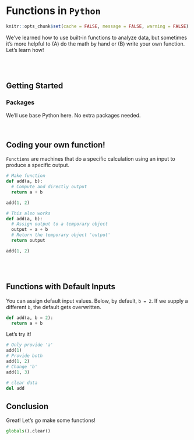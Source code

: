 # Functions in `Python`

```r
knitr::opts_chunk$set(cache = FALSE, message = FALSE, warning = FALSE)
```

We've learned how to use built-in functions to analyze data, but sometimes it's more helpful to (A) do the math by hand or (B) write your own function. Let's learn how!

<br>
<br>

## Getting Started {-}

### Packages {-}

We'll use base Python here. No extra packages needed.

<br>

## Coding your own function!

`Functions` are machines that do a specific calculation using an input to produce a specific output.

```python
# Make function
def add(a, b):
  # Compute and directly output
  return a + b

add(1, 2)
```

```python
# This also works
def add(a, b):
  # Assign output to a temporary object
  output = a + b
  # Return the temporary object 'output'
  return output

add(1, 2)
```

<br>
<br>

## Functions with Default Inputs

You can assign default input values. Below, by default, `b = 2`. If we supply a different `b`, the default gets overwritten.

```python
def add(a, b = 2):
  return a + b
```

Let's try it!

```python
# Only provide 'a'
add(1)
# Provide both
add(1, 2)
# Change 'b'
add(1, 3)
```

```python
# clear data
del add
```

## Conclusion {-}

Great! Let's go make some functions!

```python
globals().clear()
```

